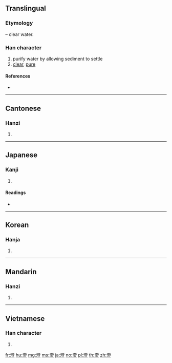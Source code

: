 {{also|澂}}
==Translingual==

===Etymology===
{{Han compound|水|alt1=氵|t1=water|登|ls=psc|c1=s|c2=p}} – clear water.

===Han character===
{{Han char|rn=85|rad=水|as=12|sn=15|four=32118|canj=ENOT}}

# purify water by allowing sediment to settle
# [[clear]], [[pure]]

====References====
* {{Han ref|kx=0651.240|dkj=18315|dj=1061.260|hdz=31750.060|uh=6F84|ud=28548|bh=BCE1|bd=48353}}

----

==Cantonese==

===Hanzi===
{{yue-hanzi|jyut=|y=ching4, dang6}}

# {{defn|lang=yue|sort=水12}}

----

==Japanese==

===Kanji===
{{ja-kanji|grade=c|rs=水12}}

# {{defn|lang=ja|sort=水12}}

====Readings====
* {{ja-readings|goon=[[じょう]] (jō)|kanon=[[ちょう]] (chō)|kun=[[すむ]] (sumu), [[すます]] (sumasu), [[すみ]] (sumi)}}

----

==Korean==

===Hanja===
{{ko-hanja|hangeul=징|eumhun=|rv=jing|mr=ching|y=cing}}

# {{defn|lang=ko|sort=水12}}

----

==Mandarin==

===Hanzi===
{{cmn-hanzi|pin=[[chéng]] ([[cheng2]])|wg=ch'eng<sup>2</sup>}}

# {{defn|lang=cmn|sort=水12}}

----

==Vietnamese==

===Han character===
{{vi-hantu|[[trừng]], [[chừng]], [[xừng]]|rs=水12}}

# {{defn|lang=vi|sort=水12}}

[[fr:澄]]
[[hu:澄]]
[[mg:澄]]
[[ms:澄]]
[[ja:澄]]
[[no:澄]]
[[pl:澄]]
[[th:澄]]
[[zh:澄]]